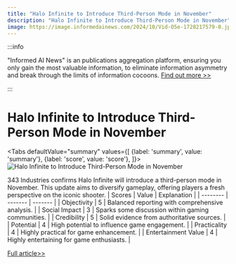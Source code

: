 ```yaml
---
title: "Halo Infinite to Introduce Third-Person Mode in November"
description: "Halo Infinite to Introduce Third-Person Mode in November"
image: https://image.informedainews.com/2024/10/Vid-O5e-1728217579-0.jpg
---
```



:::info

"Informed AI News" is an publications aggregation platform, ensuring you only gain the most valuable information, to eliminate information asymmetry and break through the limits of information cocoons.  [Find out more >>](/)

:::

# Halo Infinite to Introduce Third-Person Mode in November


<Tabs
	defaultValue="summary"
	values={[
	{label: 'summary', value: 'summary'},
	{label: 'score', value: 'score'},
]}>
<TabItem value="summary">
<img
  src="https://image.informedainews.com/2024/10/Vid-O5e-1728217579-0.jpg"
  alt="Halo Infinite to Introduce Third-Person Mode in November"
/>



343 Industries confirms Halo Infinite will introduce a third-person mode in November. This update aims to diversify gameplay, offering players a fresh perspective on the iconic shooter.
</TabItem>
<TabItem value="score">
	| Scores     | Value   | Explanation |
	| -------- | ------- | ------- |
	| Objectivity  | 5    | Balanced reporting with comprehensive analysis.    |
	| Social Impact | 3     | Sparks some discussion within gaming communities.    |
	| Credibility    | 5    | Solid evidence from authoritative sources.    |
	| Potential    | 4    | High potential to influence game engagement.    |
	| Practicality    | 4    | Highly practical for game enhancement.    |
	| Entertainment Value    | 4    | Highly entertaining for game enthusiasts.    |
</TabItem>
</Tabs>

[Full article>>](https://www.ign.com/articles/halo-infinite-is-officially-getting-a-third-person-mode-this-november)
